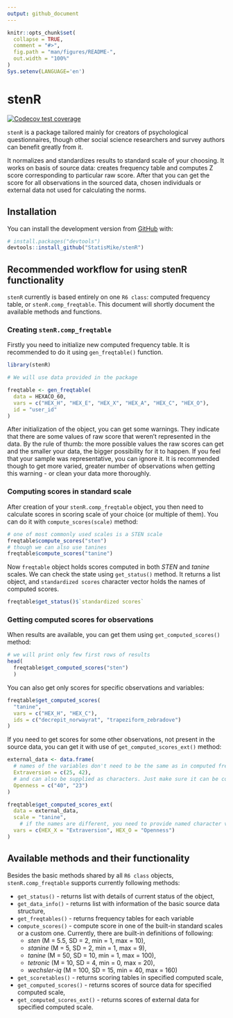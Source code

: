 ```yaml
---
output: github_document
---
```


<!-- README.md is generated from README.Rmd. Please edit that file -->

```r
knitr::opts_chunk$set(
  collapse = TRUE,
  comment = "#>",
  fig.path = "man/figures/README-",
  out.width = "100%"
)
Sys.setenv(LANGUAGE='en')
```

# stenR

<!-- badges: start -->
[![Codecov test coverage](https://codecov.io/gh/StatisMike/stenR/branch/master/graph/badge.svg)](https://codecov.io/gh/StatisMike/stenR?branch=master)
<!-- badges: end -->

`stenR` is a package tailored mainly for creators of psychological questionnaires,
though other social science researchers and survey authors can benefit greatly
from it.

It normalizes and standardizes results to standard scale of your choosing. It
works on basis of source data: creates frequency table and computes Z score
corresponding to particular raw score. After that you can get the score for
all observations in the sourced data, chosen individuals or external data not
used for calculating the norms.

## Installation

You can install the development version from [GitHub](https://github.com/) with:

``` r
# install.packages("devtools")
devtools::install_github("StatisMike/stenR")
```
## Recommended workflow for using stenR functionality

`stenR` currently is based entirely on one `R6 class`: computed frequency table,
or `stenR.comp_freqtable`. This document will shortly document the available
methods and functions.

### Creating `stenR.comp_freqtable`

Firstly you need to initialize new computed frequency table. It is recommended
to do it using `gen_freqtable()` function.

```r
library(stenR)

# We will use data provided in the package

freqtable <- gen_freqtable(
  data = HEXACO_60,
  vars = c("HEX_H", "HEX_E", "HEX_X", "HEX_A", "HEX_C", "HEX_O"),
  id = "user_id"
)
```
After initialization of the object, you can get some warnings. They indicate 
that there are some values of raw score that weren't represented in the data. 
By the rule of thumb: the more possible values the raw scores can get and the 
smaller your data, the bigger possibility for it to happen. If you feel that 
your sample was representative, you can ignore it. It is recommended though to 
get more varied, greater number of observations when getting this warning - or 
clean your data more thoroughly.

### Computing scores in standard scale

After creation of your `stenR.comp_freqtable` object, you then need to calculate scores
in scoring scale of your choice (or multiple of them). You can do it with `compute_scores(scale)` method:

```r
# one of most commonly used scales is a STEN scale
freqtable$compute_scores("sten")
# though we can also use tanines
freqtable$compute_scores("tanine")
```

Now `freqtable` object holds scores computed in both *STEN* and *tanine* scales.
We can check the state using `get_status()` method. It returns a list object,
and `standardized scores` character vector holds the names of computed
scores.

```r
freqtable$get_status()$`standardized scores`
```
### Getting computed scores for observations

When results are available, you can get them using `get_computed_scores()` method:

```r
# we will print only few first rows of results
head(
  freqtable$get_computed_scores("sten")
  )
```
You can also get only scores for specific observations and variables:

```r
freqtable$get_computed_scores(
  "tanine",
  vars = c("HEX_H", "HEX_C"),
  ids = c("decrepit_norwayrat", "trapeziform_zebradove")
)
```
If you need to get scores for some other observations, not present in the source data, 
you can get it with use of `get_computed_scores_ext()` method:

```r
external_data <- data.frame(
  # names of the variables don't need to be the same as in computed freqtable
  Extraversion = c(25, 42),
  # and can also be supplied as characters. Just make sure it can be coerced to numerical
  Openness = c("40", "23")
)

freqtable$get_computed_scores_ext(
  data = external_data,
  scale = "tanine",
    # if the names are different, you need to provide named character vector
  vars = c(HEX_X = "Extraversion", HEX_O = "Openness")
)
```

## Available methods and their functionality

Besides the basic methods shared by all `R6 class` objects, 
`stenR.comp_freqtable` supports currently following methods:

- `get_status()` - returns list with details of current status of the object,
- `get_data_info()` - returns list with information of the basic source data structure,
- `get_freqtables()` - returns frequency tables for each variable
- `compute_scores()` - compute score in one of the built-in standard scales or a custom one. Currently, there are built-in definitions of following:
  - *sten* (M = 5.5, SD = 2, min = 1, max = 10),
  - *stanine* (M = 5, SD = 2, min = 1, max = 9),
  - *tanine* (M = 50, SD = 10, min = 1, max = 100),
  - *tetronic* (M = 10, SD = 4, min = 0, max = 20),
  - *wechsler-iq* (M = 100, SD = 15, min = 40, max = 160)
- `get_scoretables()` - returns scoring tables in specified computed scale,
- `get_computed_scores()` - returns scores of source data for specified computed scale,
- `get_computed_scores_ext()` - returns scores of external data for specified computed scale.


